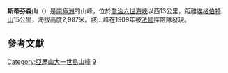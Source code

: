 {{expand|time=2013-04-14T11:55:59+00:00}}
{{Infobox mountain
| name = 史蒂芬森山
| photo = 
| elevation_m = 2987
| elevation_ref = <ref name="peaklist">[http://www.peaklist.org/WWlists/ultras/antarctica.html "Antarctica Ultra-Prominences"] Peaklist.org. Retrieved 2011-11-23.</ref>
| prominence_m = 2987
| prominence_ref = <ref name="peaklist"/>
| listing = 
| location = [[南極洲|南極洲]][[亞歷山大一世島|亞歷山大一世島]]
| range = [[道格拉斯嶺|道格拉斯嶺]]
| coordinates = {{coord|69|49|S|69|43|W|type:mountain_scale:100000|format=dms|display=inline,title}}
| coordinates_ref = <ref name="peaklist"/>
| map = Antarctica
| map_caption = 在南極洲的位置
|latd=69|latm=49|latNS=S|longd=69|longm=43|longEW=W
| type = 
| age = 
| first_ascent = 
| easiest_route = 
}}
'''斯蒂芬森山'''（{{lang-en|Mount Stephenson}}）是[[南極洲|南極洲]]的山峰，位於[[喬治六世海峽|喬治六世海峽]]以西13公里，距離[[埃格伯特山|埃格伯特山]]15公里，海拔高度2,987米。該山峰在1909年被[[法國|法國]]探險隊發現。

==參考文獻==
{{Reflist}}

{{DEFAULTSORT:Mount Stephenson}}
[[Category:亞歷山大一世島山峰|Category:亞歷山大一世島山峰]]
[[Category:海拔2000公尺至2999公尺的南極洲山峰|9]]

{{AlexanderIsland-geo-stub}}
